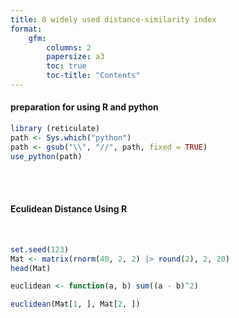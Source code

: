 ```yaml
---
title: 8 widely used distance-similarity index
format:
    gfm: 
        columns: 2
        papersize: a3
        toc: true
        toc-title: "Contents"
---
```




#### preparation for using R and python 

```r
library (reticulate)
path <- Sys.which("python")
path <- gsub("\\", "//", path, fixed = TRUE)
use_python(path)

```


<br><br>


#### Eculidean Distance Using R
<br>

```r

set.seed(123)
Mat <- matrix(rnorm(40, 2, 2) |> round(2), 2, 20)
head(Mat)

euclidean <- function(a, b) sum((a - b)^2)

euclidean(Mat[1, ], Mat[2, ])

```


